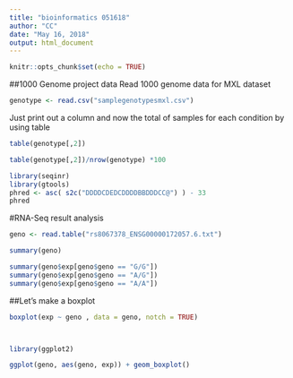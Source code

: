 ```yaml
---
title: "bioinformatics 051618"
author: "CC"
date: "May 16, 2018"
output: html_document
---
```


```r
knitr::opts_chunk$set(echo = TRUE)
```


##1000 Genome project data
Read 1000 genome data for MXL dataset

```r
genotype <- read.csv("samplegenotypesmxl.csv")
```

Just print out a column and now the total of samples for each condition by using table
```r
table(genotype[,2])
```

```r
table(genotype[,2])/nrow(genotype) *100

```




```r
library(seqinr)
library(gtools)
phred <- asc( s2c("DDDDCDEDCDDDDBBDDDCC@") ) - 33
phred
```


#RNA-Seq result analysis

```r
geno <- read.table("rs8067378_ENSG00000172057.6.txt")

summary(geno)

```


```r
summary(geno$exp[geno$geno == "G/G"])
summary(geno$exp[geno$geno == "A/G"])
summary(geno$exp[geno$geno == "A/A"])

```



##Let's make a boxplot

```r
boxplot(exp ~ geno , data = geno, notch = TRUE)




```

```r
library(ggplot2)

ggplot(geno, aes(geno, exp)) + geom_boxplot()
```

